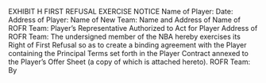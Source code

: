 EXHIBIT H
FIRST REFUSAL EXERCISE NOTICE
Name of Player: Date:
Address of Player: Name of New Team:
Name and Address of Name of ROFR Team:
Player's Representative
Authorized to Act for Player
Address of ROFR Team:
The undersigned member of the NBA hereby exercises its Right of First
Refusal so as to create a binding agreement with the Player containing the
Principal Terms set forth in the Player Contract annexed to the Player's
Offer Sheet (a copy of which is attached hereto).
ROFR Team:
By